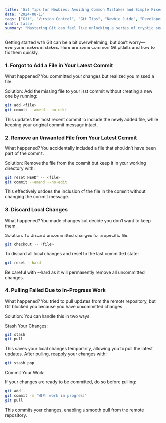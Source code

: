 ```yaml
---
title: 'Git Tips for Newbies: Avoiding Common Mistakes and Simple Fixes'
date: '2024-08-15'
tags: ["Git", "Version Control", "Git Tips", "Newbie Guide", "Developer Tools", "Coding Mistakes", "Tech Tutorials"]
draft: false
summary: "Mastering Git can feel like unlocking a series of cryptic secrets. This guide helps you navigate common Git mistakes with simple fixes, transforming your Git experience from confusing to controlled and efficient."
---
```


Getting started with Git can be a bit overwhelming, but don’t worry—everyone makes mistakes. Here are some common Git pitfalls and how to fix them quickly.

### 1. Forgot to Add a File in Your Latest Commit
What happened? You committed your changes but realized you missed a file.

Solution: Add the missing file to your last commit without creating a new one by running:

```bash
git add <file>
git commit --amend --no-edit
```
This updates the most recent commit to include the newly added file, while keeping your original commit message intact.

### 2. Remove an Unwanted File from Your Latest Commit
What happened? You accidentally included a file that shouldn’t have been part of the commit.

Solution: Remove the file from the commit but keep it in your working directory with:

```bash
git reset HEAD^ -- <file>
git commit --amend --no-edit
```
This effectively undoes the inclusion of the file in the commit without changing the commit message.

### 3. Discard Local Changes
What happened? You made changes but decide you don’t want to keep them.

Solution: To discard uncommitted changes for a specific file:

```bash
git checkout -- <file>
```
To discard all local changes and reset to the last committed state:

```bash
git reset --hard
```
Be careful with --hard as it will permanently remove all uncommitted changes.

### 4. Pulling Failed Due to In-Progress Work
What happened? You tried to pull updates from the remote repository, but Git blocked you because you have uncommitted changes.

Solution: You can handle this in two ways:

Stash Your Changes:

```bash
git stash
git pull
```
This saves your local changes temporarily, allowing you to pull the latest updates. After pulling, reapply your changes with:

```bash
git stash pop
```
Commit Your Work:

If your changes are ready to be committed, do so before pulling:

```bash
git add .
git commit -m "WIP: work in progress"
git pull
```
This commits your changes, enabling a smooth pull from the remote repository.